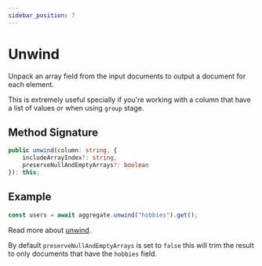 ```yaml
---
sidebar_position: 7
---
```


# Unwind

Unpack an array field from the input documents to output a document for each element.

This is extremely useful specially if you're working with a column that have a list of values or when using `group` stage.

## Method Signature

```ts
public unwind(column: string, {
    includeArrayIndex?: string,
    preserveNullAndEmptyArrays?: boolean
}): this;
```

## Example

```ts
const users = await aggregate.unwind("hobbies").get();
```

Read more about [unwind](https://docs.mongodb.com/manual/reference/operator/aggregation/unwind/).

By default `preserveNullAndEmptyArrays` is set to `false` this will trim the result to only documents that have the `hobbies` field.
